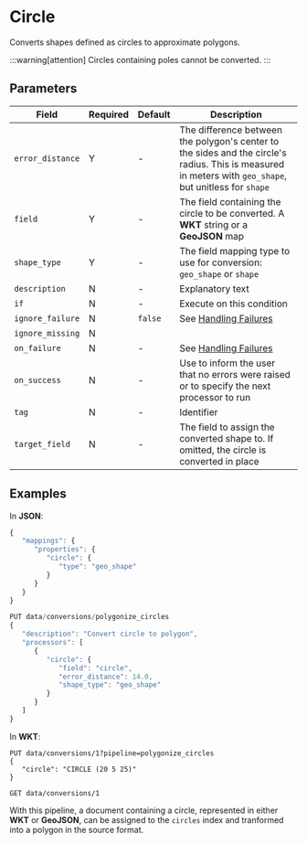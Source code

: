 
# Circle

<Synopsis>
Converts shapes defined as circles to approximate polygons.
</Synopsis>

:::warning[attention]
Circles containing poles cannot be converted.
:::

## Parameters

|Field|Required|Default|Description|
|---|---|---|---|
|`error_distance`|Y|-|The difference between the polygon's center to the sides and the circle's radius. This is measured in meters with `geo_shape`, but unitless for `shape`|
|`field`|Y|-|The field containing the circle to be converted. A **WKT** string or a **GeoJSON** map|
|`shape_type`|Y|-|The field mapping type to use for conversion: `geo_shape` or `shape`|
|`description`|N|-|Explanatory text|
|`if`|N|-|Execute on this condition|
|`ignore_failure`|N|`false`|See [Handling Failures](../handling-failures.mdx)|
|`ignore_missing`|N|||
|`on_failure`|N|-|See [Handling Failures](../handling-failures.mdx)|
|`on_success`|N|-|Use to inform the user that no errors were raised or to specify the next processor to run|
|`tag`|N|-|Identifier|
|`target_field`|N|-|The field to assign the converted shape to. If omitted, the circle is converted in place|

## Examples

In **JSON**:

```js
{
   "mappings": {
      "properties": {
         "circle": {
            "type": "geo_shape"
         }
      }
   }
}

PUT data/conversions/polygonize_circles
{
   "description": "Convert circle to polygon",
   "processors": [
      {
         "circle": {
            "field": "circle",
            "error_distance": 14.0,
            "shape_type": "geo_shape"
         }
      }
   ]
}
```

In **WKT**:

```wkt
PUT data/conversions/1?pipeline=polygonize_circles
{
   "circle": "CIRCLE (20 5 25)"
}

GET data/conversions/1
```

With this pipeline, a document containing a circle, represented in either **WKT** or **GeoJSON**, can be assigned to the `circles` index and tranformed into a polygon in the source format.
